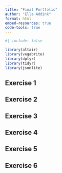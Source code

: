 ```yaml
---
title: "Final Portfolio"
author: "Ella Addink"
format: html
embed-resources: true
code-tools: true 
---
```


```r
#| include: false

library(altair)
library(vegabrite)
library(dplyr)
library(tidyr)
library(jsonlite)
```

## Exercise 1 



## Exercise 2 



## Exercise 3 



## Exercise 4 



## Exercise 5 



## Exercise 6 


